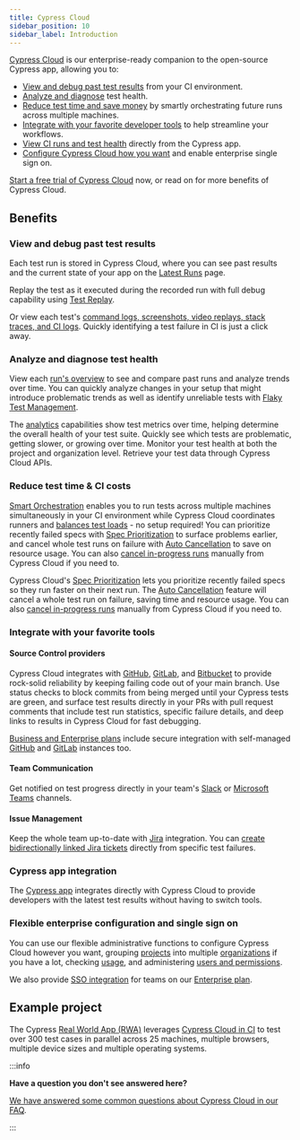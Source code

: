 ```yaml
---
title: Cypress Cloud
sidebar_position: 10
sidebar_label: Introduction
---
```


[Cypress Cloud](https://on.cypress.io/cloud) is our enterprise-ready companion
to the open-source Cypress app, allowing you to:

- [View and debug past test results](#View-and-debug-past-test-results) from your CI environment.
- [Analyze and diagnose](#Analyze-and-diagnose-test-health) test health.
- [Reduce test time and save money](#Reduce-test-time--CI-costs) by smartly
  orchestrating future runs across multiple machines.
- [Integrate with your favorite developer tools](#Integrate-with-your-favorite-tools)
  to help streamline your workflows.
- [View CI runs and test health](#Cypress-app-integration) directly from the
  Cypress app.
- [Configure Cypress Cloud how you want](#Flexible-enterprise-configuration-and-single-sign-on) and enable enterprise single sign on.

[Start a free trial of Cypress Cloud](/app/cloud/getting-started) now, or
read on for more benefits of Cypress Cloud.

## Benefits

### View and debug past test results

Each test run is stored in Cypress Cloud, where you can see past results and the
current state of your app on the [Latest Runs](/app/cloud/recorded-runs) page.

Replay the test as it executed during the recorded run with full debug capability using [<Logo src="/img/app/cloud/test-replay/replay-icon.svg" /> Test Replay](/app/cloud/test-replay).

Or view each test's
[command logs, screenshots, video replays, stack traces, and CI logs](/app/cloud/recorded-runs#Test-detail-sidebar).
Quickly identifying a test failure in CI is just a click away.

<DocsVideo src="https://vimeo.com/806005654" />

### Analyze and diagnose test health

View each [run's overview](/app/cloud/recorded-runs#Overview-tab) to see and compare
past runs and analyze trends over time. You can quickly analyze changes in your
setup that might introduce problematic trends as well as identify unreliable
tests with [Flaky Test Management](/app/cloud/flaky-test-management).

<DocsVideo src="https://vimeo.com/806900039" />

The [analytics](/app/cloud/analytics/overview) capabilities show test metrics over time,
helping determine the overall health of your test suite. Quickly see which tests
are problematic, getting slower, or growing over time. Monitor your test health at both
the project and organization level. Retrieve your test data through Cypress Cloud APIs.

<DocsImage
  src="/img/app/cloud/analytics/analytics-runstatus.png"
  alt="Analytics run status"
/>

<DocsImage
  src="/img/app/cloud/analytics/enterprise-reporting-usage-report.png"
  alt="Analytics organization usage"
/>

### Reduce test time & CI costs

[Smart Orchestration](/app/cloud/smart-orchestration/overview) enables you to run
tests across multiple machines simultaneously in your CI environment while
Cypress Cloud coordinates runners and
[balances test loads](/app/cloud/smart-orchestration/load-balancing#Balance-strategy) -
no setup required! You can prioritize recently failed specs with
[Spec Prioritization](/app/cloud/smart-orchestration/spec-prioritization) to
surface problems earlier, and cancel whole test runs on failure with
[Auto Cancellation](/app/cloud/smart-orchestration/run-cancellation) to save
on resource usage. You can also
[cancel in-progress runs](/app/cloud/recorded-runs#Run-cancellation) manually
from Cypress Cloud if you need to.

<DocsImage
  src="/img/app/cloud/introduction/orchestration-diagram.png"
  alt="Diagram comparing serial and parallel test configurations"
/>

Cypress Cloud's
[Spec Prioritization](/app/cloud/smart-orchestration/spec-prioritization)
lets you prioritize recently failed specs so they run faster on their next run.
The [Auto Cancellation](/app/cloud/smart-orchestration/run-cancellation)
feature will cancel a whole test run on failure, saving time and resource usage.
You can also [cancel in-progress runs](/app/cloud/recorded-runs#Run-cancellation)
manually from Cypress Cloud if you need to.

### Integrate with your favorite tools

#### Source Control providers

Cypress Cloud integrates with [GitHub](/app/cloud/integrations/source-control/github),
[GitLab](/app/cloud/integrations/source-control/gitlab), and
[Bitbucket](/app/cloud/integrations/source-control/bitbucket) to provide rock-solid
reliability by keeping failing code out of your main branch. Use status checks
to block commits from being merged until your Cypress tests are green, and
surface test results directly in your PRs with pull request comments that
include test run statistics, specific failure details, and deep links to results
in Cypress Cloud for fast debugging.

[Business and Enterprise plans](https://www.cypress.io/pricing/) include secure
integration with self-managed
[GitHub](https://docs.github.com/en/enterprise-server@3.5/admin/overview/about-github-enterprise-server)
and [GitLab](https://docs.gitlab.com/ee/subscriptions/self_managed/) instances
too.

<DocsImage
  src="/img/app/cloud/integrations/github/status-checks-per-spec.jpg"
  alt="Status checks per spec"
/>

#### Team Communication

Get notified on test progress directly in your team's
[Slack](/app/cloud/integrations/slack) or
[Microsoft Teams](/app/cloud/integrations/teams) channels.

<DocsImage
  src="/img/app/cloud/integrations/slack/cypress-slack-integration-channel-feed.jpg"
  alt="Cypress notification feed in Slack channel"
  width={560}
/>

#### Issue Management

Keep the whole team up-to-date with [Jira](/app/cloud/integrations/jira)
integration. You can
[create bidirectionally linked Jira tickets](/app/cloud/integrations/jira#Creating-a-Jira-issue-for-a-test-case)
directly from specific test failures.

### Cypress app integration

The [Cypress app](/app/cloud/recorded-runs#Cypress-App) integrates directly with
Cypress Cloud to provide developers with the latest test results without having
to switch tools.

<DocsImage
  src="/img/app/core-concepts/cypress-app/debug-page.png"
  alt="Debug"
/>

### Flexible enterprise configuration and single sign on

You can use our flexible administrative functions to configure Cypress Cloud however you want, grouping
[projects](/app/cloud/account-management/projects) into multiple
[organizations](/app/cloud/account-management/organizations) if you have a
lot, checking [usage](/app/cloud/account-management/billing-and-usage), and
administering
[users and permissions](/app/cloud/account-management/users#User-roles).

We also provide [SSO integration](/app/cloud/account-management/enterprise-sso)
for teams on our [Enterprise plan](https://www.cypress.io/pricing/).

## Example project

The Cypress
[Real World App (RWA)](https://github.com/cypress-io/cypress-realworld-app)
leverages [Cypress Cloud in CI](https://cloud.cypress.io/projects/7s5okt) to
test over 300 test cases in parallel across 25 machines, multiple browsers,
multiple device sizes and multiple operating systems.

:::info

<strong>Have a question you don't see answered here?</strong>

[We have answered some common questions about Cypress Cloud in our FAQ](/faq/questions/cloud-faq).

:::
